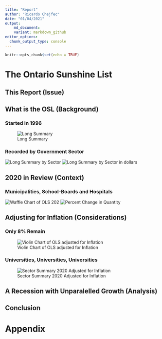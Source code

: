 ```yaml
---
title: "Report"
author: "Ricardo Chejfec"
date: "01/04/2021"
output: 
    md_document:
    variant: markdown_github
editor_options: 
  chunk_output_type: console
---
```


```r
knitr::opts_chunk$set(echo = TRUE)
```

# The Ontario Sunshine List


## This Report (Issue)


## What is the OSL (Background)

### Started in 1996
![Long Summary](plots/p_longsum_grid)

### Recorded by Government Sector
![Long Summary by Sector](plots/p_longsecsum)
![Long Summary by Sector in dollars](plots/p_longsecsum_d)

## 2020 in Review (Context)

### Municipalities, School-Boards and Hospitals

![Waffle Chart of OLS 202](plots/waffle)
![Percent Change in Quantity](plots/p_change_1920)


## Adjusting for Inflation (Considerations)

### Only 8% Remain 
![Violin Chart of OLS adjusted for Inflation](plots/p_violins)

### Universities, Universities, Universities 
![Sector Summary 2020 Adjusted for Inflation](plots/p_secsum_20_adj)

## A Recession with Unparalelled Growth (Analysis)

## Conclusion


# Appendix


